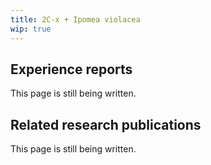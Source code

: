 ---
title: 2C-x + Ipomea violacea
wip: true
---

## Experience reports

This page is still being written.

## Related research publications

This page is still being written.

